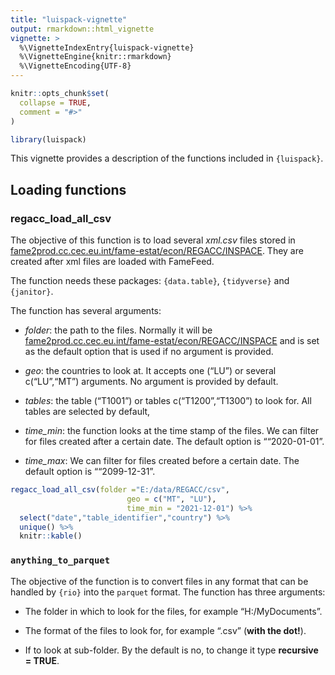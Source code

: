 ```yaml
---
title: "luispack-vignette"
output: rmarkdown::html_vignette
vignette: >
  %\VignetteIndexEntry{luispack-vignette}
  %\VignetteEngine{knitr::rmarkdown}
  %\VignetteEncoding{UTF-8}
---
```


```r
knitr::opts_chunk$set(
  collapse = TRUE,
  comment = "#>"
)
```

```r
library(luispack)
```

This vignette provides a description of the functions included in `{luispack}`. 

## Loading functions

### regacc_load_all_csv

The objective of this function is to load several *xml.csv* files stored in [fame2prod.cc.cec.eu.int/fame-estat/econ/REGACC/INSPACE]("//fame2prod.cc.cec.eu.int/fame-estat/econ/REGACC/INSPACE"). They are created after xml files are loaded with FameFeed.

The function needs these packages: `{data.table}`, `{tidyverse}` and `{janitor}`.

The function has several arguments:

* *folder*: the path to the files. Normally it will be [fame2prod.cc.cec.eu.int/fame-estat/econ/REGACC/INSPACE]("//fame2prod.cc.cec.eu.int/fame-estat/econ/REGACC/INSPACE") and is set as the default option that is used if no argument is provided.

* *geo*: the countries to look at. It accepts one ("LU") or several c("LU","MT") arguments. No argument is provided by default.

* *tables*: the table ("T1001") or tables c("T1200","T1300") to look for. All tables are selected by default,

* *time_min*: the function looks at the time stamp of the files. We can filter for files created after a certain date. The default option is ""2020-01-01".

* *time_max*: We can filter for files created before a certain date. The default option is ""2099-12-31".

```r
regacc_load_all_csv(folder ="E:/data/REGACC/csv",
                          geo = c("MT", "LU"),
                          time_min = "2021-12-01") %>% 
  select("date","table_identifier","country") %>% 
  unique() %>% 
  knitr::kable()

```



### `anything_to_parquet`

The objective of the function is to convert files in any format that can be handled by `{rio}` into the `parquet` format. The function has three arguments:

- The folder in which to look for the files, for example "H:/MyDocuments".

- The format of the files to look for, for example ".csv" (**with the dot!**).

- If to look at sub-folder. By the default is no, to change it type **recursive = TRUE**.


